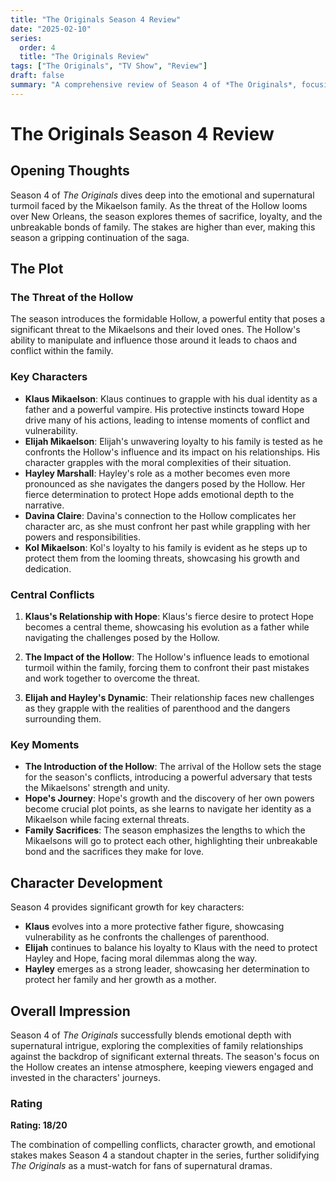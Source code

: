 ```yaml
---
title: "The Originals Season 4 Review"
date: "2025-02-10"
series:
  order: 4
  title: "The Originals Review"
tags: ["The Originals", "TV Show", "Review"]
draft: false
summary: "A comprehensive review of Season 4 of *The Originals*, focusing on the struggles of the Mikaelson family as they deal with new challenges, including the threat of the Hollow and the complexities of family dynamics."
---
```


# The Originals Season 4 Review

## Opening Thoughts

Season 4 of _The Originals_ dives deep into the emotional and supernatural turmoil faced by the Mikaelson family. As the threat of the Hollow looms over New Orleans, the season explores themes of sacrifice, loyalty, and the unbreakable bonds of family. The stakes are higher than ever, making this season a gripping continuation of the saga.

## The Plot

### The Threat of the Hollow

The season introduces the formidable Hollow, a powerful entity that poses a significant threat to the Mikaelsons and their loved ones. The Hollow's ability to manipulate and influence those around it leads to chaos and conflict within the family.

### Key Characters

- **Klaus Mikaelson**: Klaus continues to grapple with his dual identity as a father and a powerful vampire. His protective instincts toward Hope drive many of his actions, leading to intense moments of conflict and vulnerability.
- **Elijah Mikaelson**: Elijah's unwavering loyalty to his family is tested as he confronts the Hollow's influence and its impact on his relationships. His character grapples with the moral complexities of their situation.
- **Hayley Marshall**: Hayley's role as a mother becomes even more pronounced as she navigates the dangers posed by the Hollow. Her fierce determination to protect Hope adds emotional depth to the narrative.
- **Davina Claire**: Davina's connection to the Hollow complicates her character arc, as she must confront her past while grappling with her powers and responsibilities.
- **Kol Mikaelson**: Kol's loyalty to his family is evident as he steps up to protect them from the looming threats, showcasing his growth and dedication.

### Central Conflicts

1. **Klaus's Relationship with Hope**: Klaus's fierce desire to protect Hope becomes a central theme, showcasing his evolution as a father while navigating the challenges posed by the Hollow.

2. **The Impact of the Hollow**: The Hollow's influence leads to emotional turmoil within the family, forcing them to confront their past mistakes and work together to overcome the threat.

3. **Elijah and Hayley's Dynamic**: Their relationship faces new challenges as they grapple with the realities of parenthood and the dangers surrounding them.

### Key Moments

- **The Introduction of the Hollow**: The arrival of the Hollow sets the stage for the season's conflicts, introducing a powerful adversary that tests the Mikaelsons' strength and unity.
- **Hope's Journey**: Hope's growth and the discovery of her own powers become crucial plot points, as she learns to navigate her identity as a Mikaelson while facing external threats.
- **Family Sacrifices**: The season emphasizes the lengths to which the Mikaelsons will go to protect each other, highlighting their unbreakable bond and the sacrifices they make for love.

## Character Development

Season 4 provides significant growth for key characters:

- **Klaus** evolves into a more protective father figure, showcasing vulnerability as he confronts the challenges of parenthood.
- **Elijah** continues to balance his loyalty to Klaus with the need to protect Hayley and Hope, facing moral dilemmas along the way.
- **Hayley** emerges as a strong leader, showcasing her determination to protect her family and her growth as a mother.

## Overall Impression

Season 4 of _The Originals_ successfully blends emotional depth with supernatural intrigue, exploring the complexities of family relationships against the backdrop of significant external threats. The season's focus on the Hollow creates an intense atmosphere, keeping viewers engaged and invested in the characters' journeys.

### Rating

**Rating: 18/20**

The combination of compelling conflicts, character growth, and emotional stakes makes Season 4 a standout chapter in the series, further solidifying _The Originals_ as a must-watch for fans of supernatural dramas.
